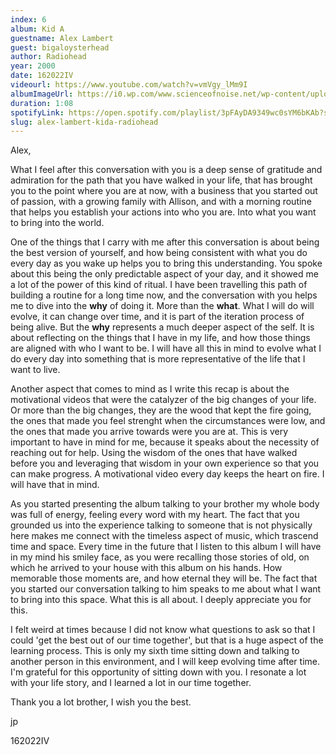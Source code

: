 ```yaml
---
index: 6
album: Kid A
guestname: Alex Lambert
guest: bigaloysterhead
author: Radiohead
year: 2000
date: 162022IV
videourl: https://www.youtube.com/watch?v=vmVgy_lMm9I
albumImageUrl: https://i0.wp.com/www.scienceofnoise.net/wp-content/uploads/2020/09/kid-a-58da4e6d53cc6.jpg
duration: 1:08
spotifyLink: https://open.spotify.com/playlist/3pFAyDA9349wc0sYM6bKAb?si=26963b1e67fb4ffa
slug: alex-lambert-kida-radiohead
---
```


Alex,

What I feel after this conversation with you is a deep sense of gratitude and admiration for the path that you have walked in your life, that has brought you to the point where you are at now, with a business that you started out of passion, with a growing family with Allison, and with a morning routine that helps you establish your actions into who you are. Into what you want to bring into the world.

One of the things that I carry with me after this conversation is about being the best version of yourself, and how being consistent with what you do every day as you wake up helps you to bring this understanding. You spoke about this being the only predictable aspect of your day, and it showed me a lot of the power of this kind of ritual. I have been travelling this path of building a routine for a long time now, and the conversation with you helps me to dive into the **why** of doing it. More than the **what**. What I will do will evolve, it can change over time, and it is part of the iteration process of being alive. But the **why** represents a much deeper aspect of the self. It is about reflecting on the things that I have in my life, and how those things are aligned with who I want to be. I will have all this in mind to evolve what I do every day into something that is more representative of the life that I want to live.

Another aspect that comes to mind as I write this recap is about the motivational videos that were the catalyzer of the big changes of your life. Or more than the big changes, they are the wood that kept the fire going, the ones that made you feel strenght when the circumstances were low, and the ones that made you arrive towards were you are at. This is very important to have in mind for me, because it speaks about the necessity of reaching out for help. Using the wisdom of the ones that have walked before you and leveraging that wisdom in your own experience so that you can make progress. A motivational video every day keeps the heart on fire. I will have that in mind.

As you started presenting the album talking to your brother my whole body was full of energy, feeling every word with my heart. The fact that you grounded us into the experience talking to someone that is not physically here makes me connect with the timeless aspect of music, which trascend time and space. Every time in the future that I listen to this album I will have in my mind his smiley face, as you were recalling those stories of old, on which he arrived to your house with this album on his hands. How memorable those moments are, and how eternal they will be. The fact that you started our conversation talking to him speaks to me about what I want to bring into this space. What this is all about. I deeply appreciate you for this.

I felt weird at times because I did not know what questions to ask so that I could 'get the best out of our time together', but that is a huge aspect of the learning process. This is only my sixth time sitting down and talking to another person in this environment, and I will keep evolving time after time. I'm grateful for this opportunity of sitting down with you. I resonate a lot with your life story, and I learned a lot in our time together.

Thank you a lot brother, I wish you the best.

jp

162022IV
